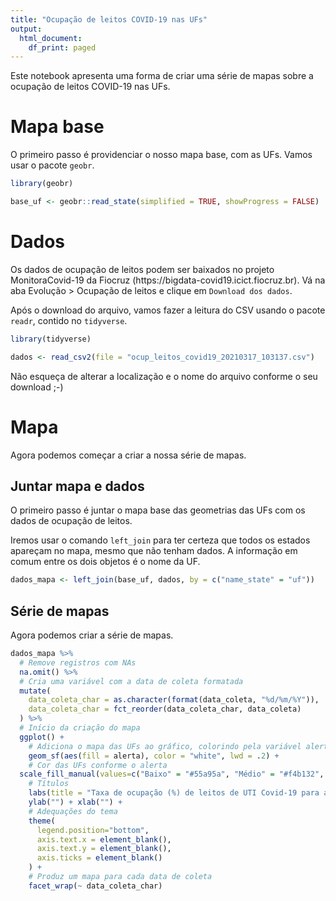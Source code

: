 ```yaml
---
title: "Ocupação de leitos COVID-19 nas UFs"
output:
  html_document:
    df_print: paged
---
```


Este notebook apresenta uma forma de criar uma série de mapas sobre a ocupação de leitos COVID-19 nas UFs.

# Mapa base

O primeiro passo é providenciar o nosso mapa base, com as UFs. Vamos usar o pacote `geobr`.

```r
library(geobr)

base_uf <- geobr::read_state(simplified = TRUE, showProgress = FALSE)
```

# Dados

Os dados de ocupação de leitos podem ser baixados no projeto MonitoraCovid-19 da Fiocruz (https://bigdata-covid19.icict.fiocruz.br). Vá na aba Evolução > Ocupação de leitos e clique em `Download dos dados`.

Após o download do arquivo, vamos fazer a leitura do CSV usando o pacote `readr`, contido no `tidyverse`.

```r
library(tidyverse)

dados <- read_csv2(file = "ocup_leitos_covid19_20210317_103137.csv")
```

Não esqueça de alterar a localização e o nome do arquivo conforme o seu download ;-)

# Mapa

Agora podemos começar a criar a nossa série de mapas.

## Juntar mapa e dados

O primeiro passo é juntar o mapa base das geometrias das UFs com os dados de ocupação de leitos.

Iremos usar o comando `left_join` para ter certeza que todos os estados apareçam no mapa, mesmo que não tenham dados. A informação em comum entre os dois objetos é o nome da UF.

```r
dados_mapa <- left_join(base_uf, dados, by = c("name_state" = "uf"))
```

## Série de mapas

Agora podemos criar a série de mapas.

```r
dados_mapa %>%
  # Remove registros com NAs
  na.omit() %>%
  # Cria uma variável com a data de coleta formatada
  mutate(
    data_coleta_char = as.character(format(data_coleta, "%d/%m/%Y")),
    data_coleta_char = fct_reorder(data_coleta_char, data_coleta)
  ) %>%
  # Início da criação do mapa
  ggplot() +
    # Adiciona o mapa das UFs ao gráfico, colorindo pela variável alerta
    geom_sf(aes(fill = alerta), color = "white", lwd = .2) +
    # Cor das UFs conforme o alerta  
  scale_fill_manual(values=c("Baixo" = "#55a95a", "Médio" = "#f4b132", "Crítico" = "#ca373c"), breaks = c("Baixo", "Médio", "Crítico")) +
    # Títulos
    labs(title = "Taxa de ocupação (%) de leitos de UTI Covid-19 para adultos", fill = "Alerta", caption = "Observatório Covid-19 | Fiocruz") +
    ylab("") + xlab("") +
    # Adequações do tema
    theme(
      legend.position="bottom",
      axis.text.x = element_blank(),
      axis.text.y = element_blank(),
      axis.ticks = element_blank()
    ) +
    # Produz um mapa para cada data de coleta
    facet_wrap(~ data_coleta_char) 
```

